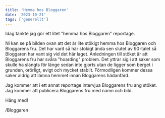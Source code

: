 ```yaml
---
title: 'Hemma hos Bloggaren'
date: '2023-10-21'
tags: ['generellt']
---
```


<CustomImage
  src="https://raw.githubusercontent.com/Abnovia/blogposts/main/images/hemma_hos.jpg"
  alt="Hemma hos"
/>

Idag tänkte jag gör ett litet "hemma hos Bloggaren" reportage.

Ni kan se på bilden ovan att det är lite stökigt hemma hos Bloggaren och Bloggarens fru. Det har varit så här stökigt ända sen slutet av 90-talet så Bloggaren har vant sig vid det här laget. Anledningen till stöket är att Bloggarens fru har svåra "hoarding" problem. Det yttrar sig i att saker som skulle ha slängts för länge sedan inte gjorts utan de ligger som berget i grunden, orörligt, evigt och mycket stabilt. Förmodligen kommer dessa saker aldrig att lämna hemmet innan Bloggarens hädanfärd.

Jag kommer att i ett annat reportage intervjua Bloggarens fru ang stöket. Jag kommer att publicera Bloggarens fru med namn och bild.

Häng med!

/Bloggaren
